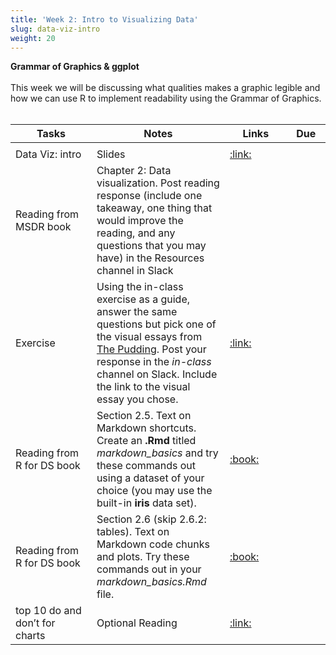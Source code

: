 ```yaml
---
title: 'Week 2: Intro to Visualizing Data'
slug: data-viz-intro
weight: 20
---
```



**Grammar of Graphics & ggplot**\
\
This week we will be discussing what qualities makes a graphic legible and how we can use R to implement readability using the Grammar of Graphics.\
\

| Tasks | Notes | Links | Due |
| -------- | ------------- | ------ | ---- |
| | | | |
| Data Viz: intro | Slides | [:link:](/slides/data-viz-intro.html) | |
| Reading from MSDR book | Chapter 2: Data visualization. Post reading response (include one takeaway, one thing that would improve the reading, and any questions that you may have) in the Resources channel in Slack | | |
| Exercise | Using the in-class exercise as a guide, answer the same questions but pick one of the visual essays from [The Pudding](https://pudding.cool/). Post your response in the *in-class* channel on Slack. Include the link to the visual essay you chose. |[:link:](http://mdsr-book.github.io/exercises.html#exercise_23) | |
|Reading from R for DS book | Section 2.5. Text on Markdown shortcuts. Create an **.Rmd** titled *markdown_basics* and try these commands out using a dataset of your choice (you may use the built-in **iris** data set). |[:book:](https://bookdown.org/yihui/rmarkdown/markdown-syntax.html) | |
|Reading from R for DS book | Section 2.6 (skip 2.6.2: tables). Text on Markdown code chunks and plots. Try these commands out in your *markdown_basics.Rmd* file. |[:book:](https://bookdown.org/yihui/rmarkdown/r-code.html) | |
|top 10 do and don't for charts | Optional Reading |[:link:](https://guides.lib.uci.edu/datavis/do) | |

